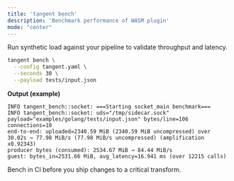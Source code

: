 ```yaml
---
title: 'tangent bench'
description: 'Benchmark performance of WASM plugin'
mode: "center"
---
```


Run synthetic load against your pipeline to validate throughput and latency.

```bash
tangent bench \
  --config tangent.yaml \
  --seconds 30 \
  --payload tests/input.json
````

**Output (example)**

```
INFO tangent_bench::socket: ===Starting socket_main benchmark===
INFO tangent_bench::socket: uds="/tmp/sidecar.sock" payload="examples/golang/tests/input.json" bytes/line=106 connections=10
end-to-end: uploaded=2340.59 MiB (2340.59 MiB uncompressed) over 30.02s → 77.98 MiB/s (77.98 MiB/s uncompressed) (amplification x0.92343)
producer bytes (consumed): 2534.67 MiB → 84.44 MiB/s
guest: bytes_in=2531.66 MiB, avg_latency=16.941 ms (over 12215 calls)
```

Bench in CI before you ship changes to a critical transform.